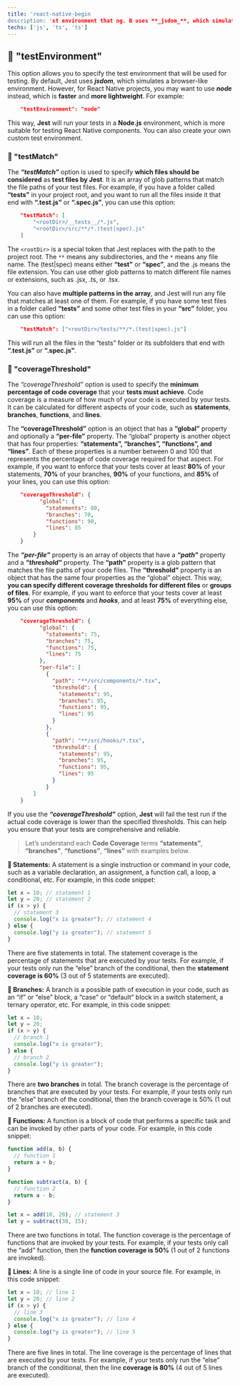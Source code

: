 ```yaml
---
title: 'react-native-begin
description: 'st environment that ng. B uses **_jsdom_**, which simulates a browser-like environment. However, for React Native projects, you may want to use **_node_** instead, which is **faster** and **more lightweight**. For example:r'
techs: ['js', 'ts', 'ts']
---
```


## **🧩** "testEnvironment"

This option allows you to specify the test environment that will be used for testing. By default, Jest uses **_jsdom_**, which simulates a browser-like environment. However, for React Native projects, you may want to use **_node_** instead, which is **faster** and **more lightweight**. For example:

```json
    "testEnvironment": "node"
```

This way, **Jest** will run your tests in a **Node.js** environment, which is more suitable for testing React Native components. You can also create your own custom test environment.

### **🧩** "testMatch"

The **_“testMatch”_** option is used to specify **which files should be considered** as **test files by Jest**. It is an array of glob patterns that match the file paths of your test files. For example, if you have a folder called **“tests”** in your project root, and you want to run all the files inside it that end with **“.test.js”** or **“.spec.js”**, you can use this option:

```json
    "testMatch": [
        "<rootDir>/__tests__/*.js",
        "<rootDir>/src/**/*.(test|spec).js"
    ]
```

The `<rootDir>` is a special token that Jest replaces with the path to the project root. The `**` means any subdirectories, and the `*` means any file name. The (test|spec) means either **“test”** or **“spec”**, and the .js means the file extension. You can use other glob patterns to match different file names or extensions, such as .jsx, .ts, or .tsx.

You can also have **multiple patterns in the array**, and Jest will run any file that matches at least one of them. For example, if you have some test files in a folder called **“tests”** and some other test files in your **“src”** folder, you can use this option:

```json
    "testMatch": ["<rootDir>/tests/**/*.(test|spec).js"]
```

This will run all the files in the “tests” folder or its subfolders that end with **“.test.js”** or **“.spec.js”**.

### **🧩** "coverageThreshold"

The _“coverageThreshold”_ option is used to specify the **minimum percentage of code coverage** that your **tests must achieve**. Code coverage is a measure of how much of your code is executed by your tests. It can be calculated for different aspects of your code, such as **statements**, **branches**, **functions**, and **lines**.

The **“coverageThreshold”** option is an object that has a **“global”** property and optionally a **“per-file”** property. The “global” property is another object that has four properties: **“statements”, “branches”, “functions”, and “lines”**. Each of these properties is a number between 0 and 100 that represents the percentage of code coverage required for that aspect. For example, if you want to enforce that your tests cover at least **80%** of your statements, **70%** of your branches, **90%** of your functions, and **85%** of your lines, you can use this option:

```json
    "coverageThreshold": {
          "global": {
            "statements": 80,
            "branches": 70,
            "functions": 90,
            "lines": 85
        }
    }
```

The **_“per-file”_** property is an array of objects that have a **_“path”_** property and a **_“threshold”_** property. The **“path”** property is a glob pattern that matches the file paths of your code files. The **“threshold”** property is an object that has the same four properties as the “global” object. This way, **you can specify different coverage thresholds for different files** or **groups of files**. For example, if you want to enforce that your tests cover at least **95%** of your **_components_** and **_hooks_**, and at least **75%** of everything else, you can use this option:

```json
    "coverageThreshold": {
          "global": {
            "statements": 75,
            "branches": 75,
            "functions": 75,
            "lines": 75
          },
          "per-file": [
            {
              "path": "**/src/components/*.tsx",
              "threshold": {
                "statements": 95,
                "branches": 95,
                "functions": 95,
                "lines": 95
              }
            },
            {
              "path": "**/src/hooks/*.tsx",
              "threshold": {
                "statements": 95,
                "branches": 95,
                "functions": 95,
                "lines": 95
              }
            }
        ]
    }
```

If you use the **_“coverageThreshold”_** option, **Jest** will fail the test run if the actual code coverage is lower than the specified thresholds. This can help you ensure that your tests are comprehensive and reliable.

> Let’s understand each **Code Coverage** terms **“statements”**, **“branches”**, **“functions”**, **“lines”** with examples below.

**🍭 Statements:** A statement is a single instruction or command in your code, such as a variable declaration, an assignment, a function call, a loop, a conditional, etc. For example, in this code snippet:

```javascript
let x = 10; // statement 1
let y = 20; // statement 2
if (x > y) {
  // statement 3
  console.log("x is greater"); // statement 4
} else {
  console.log("y is greater"); // statement 5
}
```

There are five statements in total. The statement coverage is the percentage of statements that are executed by your tests. For example, if your tests only run the “else” branch of the conditional, then the **statement coverage is 60%** (3 out of 5 statements are executed).

**🍭 Branches:** A branch is a possible path of execution in your code, such as an “if” or “else” block, a “case” or “default” block in a switch statement, a ternary operator, etc. For example, in this code snippet:

```javascript
let x = 10;
let y = 20;
if (x > y) {
  // branch 1
  console.log("x is greater");
} else {
  // branch 2
  console.log("y is greater");
}
```

There are **two branches** in total. The branch coverage is the percentage of branches that are executed by your tests. For example, if your tests only run the “else” branch of the conditional, then the branch coverage is 50% (1 out of 2 branches are executed).

**🍭 Functions:** A function is a block of code that performs a specific task and can be invoked by other parts of your code. For example, in this code snippet:

```javascript
function add(a, b) {
  // function 1
  return a + b;
}

function subtract(a, b) {
  // function 2
  return a - b;
}

let x = add(10, 20); // statement 3
let y = subtract(30, 15);
```

There are two functions in total. The function coverage is the percentage of functions that are invoked by your tests. For example, if your tests only call the “add” function, then the **function coverage is 50%** (1 out of 2 functions are invoked).

**🍭 Lines:** A line is a single line of code in your source file. For example, in this code snippet:

```javascript
let x = 10; // line 1
let y = 20; // line 2
if (x > y) {
  // line 3
  console.log("x is greater"); // line 4
} else {
  console.log("y is greater"); // line 5
}
```

There are five lines in total. The line coverage is the percentage of lines that are executed by your tests. For example, if your tests only run the “else” branch of the conditional, then the line **coverage is 80%** (4 out of 5 lines are executed).
